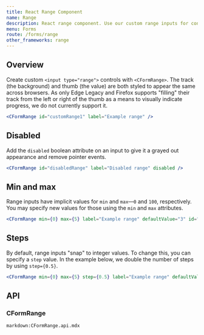 ```yaml
---
title: React Range Component
name: Range
description: React range component. Use our custom range inputs for consistent cross-browser styling and built-in customization.
menu: Forms
route: /forms/range
other_frameworks: range
---
```



## Overview

Create custom `<input type="range">` controls with `<CFormRange>`. The track (the background) and thumb (the value) are both styled to appear the same across browsers. As only Edge Legacy and Firefox supports "filling" their track from the left or right of the thumb as a means to visually indicate progress, we do not currently support it.

```jsx preview
<CFormRange id="customRange1" label="Example range" />
```

## Disabled

Add the `disabled` boolean attribute on an input to give it a grayed out appearance and remove pointer events.

```jsx preview
<CFormRange id="disabledRange" label="Disabled range" disabled />
```

## Min and max

Range inputs have implicit values for `min` and `max`—`0` and `100`, respectively. You may specify new values for those using the `min` and `max` attributes.

```jsx preview
<CFormRange min={0} max={5} label="Example range" defaultValue="3" id="customRange2" />
```

## Steps

By default, range inputs "snap" to integer values. To change this, you can specify a `step` value. In the example below, we double the number of steps by using `step={0.5}`.

```jsx preview
<CFormRange min={0} max={5} step={0.5} label="Example range" defaultValue="3" id="customRange3" />
```

## API

### CFormRange

`markdown:CFormRange.api.mdx`
